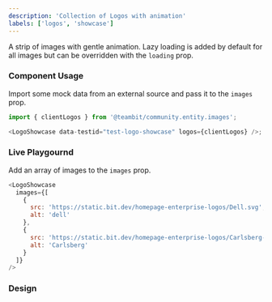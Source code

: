 ```yaml
---
description: 'Collection of Logos with animation'
labels: ['logos', 'showcase']
---
```



A strip of images with gentle animation. Lazy loading is added by default for all images but can be overridden with the `loading` prop.

### Component Usage

Import some mock data from an external source and pass it to the `images` prop.

```js
import { clientLogos } from '@teambit/community.entity.images';

<LogoShowcase data-testid="test-logo-showcase" logos={clientLogos} />;
```

### Live Playgournd

Add an array of images to the `images` prop.

```js live
<LogoShowcase
  images={[
    {
      src: 'https://static.bit.dev/homepage-enterprise-logos/Dell.svg',
      alt: 'dell'
    },
    {
      src: 'https://static.bit.dev/homepage-enterprise-logos/Carlsberg-1.svg',
      alt: 'Carlsberg'
    }
  ]}
/>
```

### Design

<FigmaEmbed src="https://www.figma.com/embed?embed_host=share&url=https%3A%2F%2Fwww.figma.com%2Ffile%2FctC1w9YhJvqaO1EZ08gLOV%2FCommunity%3Fnode-id%3D5%253A488" />

